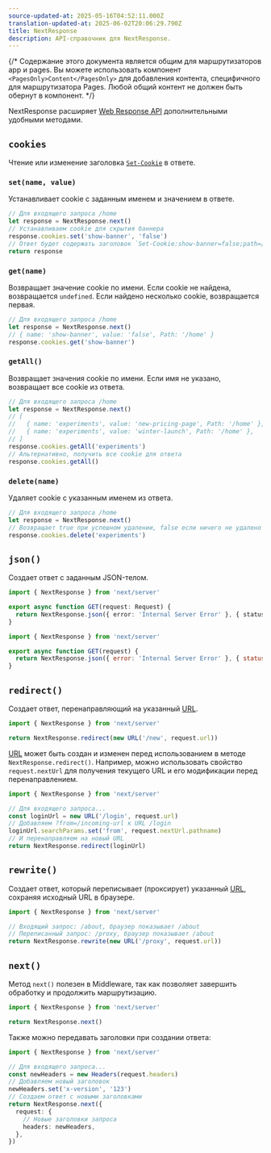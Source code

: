 ```yaml
---
source-updated-at: 2025-05-16T04:52:11.000Z
translation-updated-at: 2025-06-02T20:06:29.790Z
title: NextResponse
description: API-справочник для NextResponse.
---
```


{/* Содержание этого документа является общим для маршрутизаторов app и pages. Вы можете использовать компонент `<PagesOnly>Content</PagesOnly>` для добавления контента, специфичного для маршрутизатора Pages. Любой общий контент не должен быть обернут в компонент. */}

NextResponse расширяет [Web Response API](https://developer.mozilla.org/docs/Web/API/Response) дополнительными удобными методами.

## `cookies`

Чтение или изменение заголовка [`Set-Cookie`](https://developer.mozilla.org/docs/Web/HTTP/Headers/Set-Cookie) в ответе.

### `set(name, value)`

Устанавливает cookie с заданным именем и значением в ответе.

```ts
// Для входящего запроса /home
let response = NextResponse.next()
// Устанавливаем cookie для скрытия баннера
response.cookies.set('show-banner', 'false')
// Ответ будет содержать заголовок `Set-Cookie:show-banner=false;path=/home`
return response
```

### `get(name)`

Возвращает значение cookie по имени. Если cookie не найдена, возвращается `undefined`. Если найдено несколько cookie, возвращается первая.

```ts
// Для входящего запроса /home
let response = NextResponse.next()
// { name: 'show-banner', value: 'false', Path: '/home' }
response.cookies.get('show-banner')
```

### `getAll()`

Возвращает значения cookie по имени. Если имя не указано, возвращает все cookie из ответа.

```ts
// Для входящего запроса /home
let response = NextResponse.next()
// [
//   { name: 'experiments', value: 'new-pricing-page', Path: '/home' },
//   { name: 'experiments', value: 'winter-launch', Path: '/home' },
// ]
response.cookies.getAll('experiments')
// Альтернативно, получить все cookie для ответа
response.cookies.getAll()
```

### `delete(name)`

Удаляет cookie с указанным именем из ответа.

```ts
// Для входящего запроса /home
let response = NextResponse.next()
// Возвращает true при успешном удалении, false если ничего не удалено
response.cookies.delete('experiments')
```

## `json()`

Создает ответ с заданным JSON-телом.

```ts filename="app/api/route.ts" switcher
import { NextResponse } from 'next/server'

export async function GET(request: Request) {
  return NextResponse.json({ error: 'Internal Server Error' }, { status: 500 })
}
```

```js filename="app/api/route.js" switcher
import { NextResponse } from 'next/server'

export async function GET(request) {
  return NextResponse.json({ error: 'Internal Server Error' }, { status: 500 })
}
```

## `redirect()`

Создает ответ, перенаправляющий на указанный [URL](https://developer.mozilla.org/docs/Web/API/URL).

```ts
import { NextResponse } from 'next/server'

return NextResponse.redirect(new URL('/new', request.url))
```

[URL](https://developer.mozilla.org/docs/Web/API/URL) может быть создан и изменен перед использованием в методе `NextResponse.redirect()`. Например, можно использовать свойство `request.nextUrl` для получения текущего URL и его модификации перед перенаправлением.

```ts
import { NextResponse } from 'next/server'

// Для входящего запроса...
const loginUrl = new URL('/login', request.url)
// Добавляем ?from=/incoming-url к URL /login
loginUrl.searchParams.set('from', request.nextUrl.pathname)
// И перенаправляем на новый URL
return NextResponse.redirect(loginUrl)
```

## `rewrite()`

Создает ответ, который переписывает (проксирует) указанный [URL](https://developer.mozilla.org/docs/Web/API/URL), сохраняя исходный URL в браузере.

```ts
import { NextResponse } from 'next/server'

// Входящий запрос: /about, браузер показывает /about
// Переписанный запрос: /proxy, браузер показывает /about
return NextResponse.rewrite(new URL('/proxy', request.url))
```

## `next()`

Метод `next()` полезен в Middleware, так как позволяет завершить обработку и продолжить маршрутизацию.

```ts
import { NextResponse } from 'next/server'

return NextResponse.next()
```

Также можно передавать заголовки при создании ответа:

```ts
import { NextResponse } from 'next/server'

// Для входящего запроса...
const newHeaders = new Headers(request.headers)
// Добавляем новый заголовок
newHeaders.set('x-version', '123')
// Создаем ответ с новыми заголовками
return NextResponse.next({
  request: {
    // Новые заголовки запроса
    headers: newHeaders,
  },
})
```